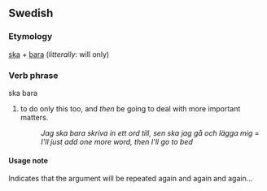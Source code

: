 ==Swedish==
===Etymology===
[[ska]] + [[bara]] (''litterally'': will only)
===Verb phrase===
;ska bara
#to do only this too, and ''then'' be going to deal with more important matters. 
#:''Jag ska bara skriva in ett ord till, sen ska jag gå och lägga mig'' = ''I'll just add one more word, then I'll go to bed''
====Usage note====
Indicates that the argument will be repeated again and again and again...